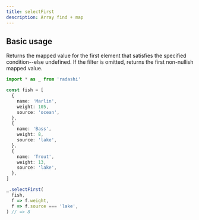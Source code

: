 ```yaml
---
title: selectFirst
description: Array find + map
---
```


## Basic usage

Returns the mapped value for the first element that satisfies the specified condition--else undefined.
If the filter is omitted, returns the first non-nullish mapped value.

```ts
import * as _ from 'radashi'

const fish = [
  {
    name: 'Marlin',
    weight: 105,
    source: 'ocean',
  },
  {
    name: 'Bass',
    weight: 8,
    source: 'lake',
  },
  {
    name: 'Trout',
    weight: 13,
    source: 'lake',
  },
]

_.selectFirst(
  fish,
  f => f.weight,
  f => f.source === 'lake',
) // => 8
```
